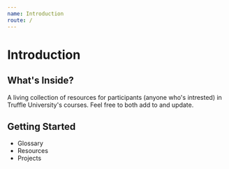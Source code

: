 ```yaml
---
name: Introduction
route: /
---
```


# Introduction

## What's Inside?

A living collection of resources for participants (anyone who's intrested) in Truffle University's courses. Feel free to both add to and update.

## Getting Started

- Glossary
- Resources
- Projects